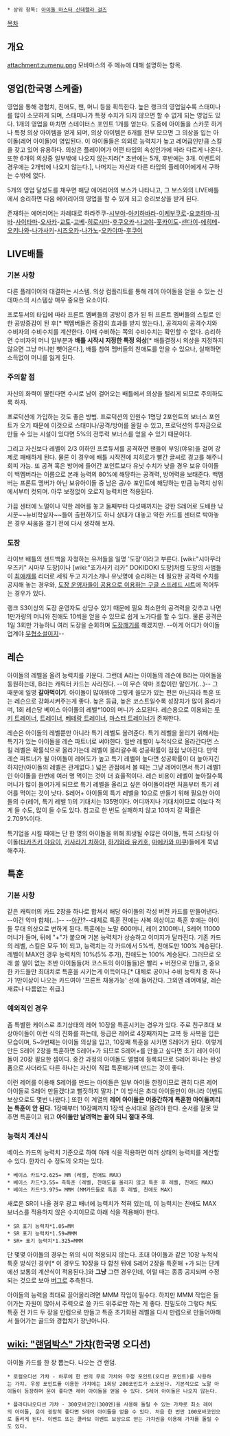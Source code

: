  * 상위 항목: [[아이돌 마스터 신데렐라 걸즈]]

[[목차]]


== 개요 ==
attachment:zumenu.png
모바마스의 주 메뉴에 대해 설명하는 항목.


== 영업(한국명 스케줄) ==
영업을 통해 경험치, 친애도, 팬, 머니 등을 획득한다. 높은 랭크의 영업일수록 스태미나를 많이 소모하게 되며, 스태미나가 특정 수치가 되지 않으면 할 수 없게 되는 영업도 있다. 1개의 영업을 마치면 스테이터스 포인트 1개를 얻는다. 도중에 아이돌을 스카웃 하거나 특정 의상 아이템을 얻게 되며, 의상 아이템은 6개를 전부 모으면 그 의상을 입는 아이돌(레어 아이돌)이 영입된다. 이 아이돌들은 의외로 능력치가 높고 레어급인만큼 스킬을 갖고 있어 유용하다. 의상은 플레이어가 어떤 타입의 속성인가에 따라 다르게 나온다. 또한 6개의 의상중 일부밖에 나오지 않는지라[* 초반에는 5개, 후반에는 3개. 이벤트의 경우에는 2개밖에 나오지 않는다.], 나머지는 자신과 다른 타입의 플레이어에게서 구하는 수밖에 없다.

5개의 영업 달성도를 채우면 해당 에어리어의 보스가 나타나고, 그 보스와의 LIVE배틀에서 승리하면 다음 에어리어의 영업을 할 수 있게 되고 승리보상을 받게 된다.

존재하는 에어리어는 차례대로 하라주쿠-[[시부야]]-[[아키하바라]]-[[이케부쿠로]]-[[요코하마]]-[[치바]]-[[사이타마]]-[[오사카]]-[[교토]]-[[고베]]-[[히로시마]]-[[후쿠오카]]-[[나고야]]-[[홋카이도]]-[[센다이]]-[[에히메]]-[[오키나와]]-[[나가사키]]-[[시즈오카]]-[[나가노]]-[[오카야마]]-[[후쿠이]]


== LIVE배틀 ==
=== 기본 사항 ===
다른 플레이어와 대결하는 시스템. 의상 컴플리트를 통해 레어 아이돌을 얻을 수 있는 신데마스의 시스템상 매우 중요한 요소이다. 

프로듀서의 타입에 따라 프론트 멤버들의 공방이 증가 된 뒤 프론트 멤버들의 스킬로 인한 공방증감이 된 후[* 백멤버들은 증감의 효과를 받지 않는다.], 공격자의 공격수치와 수비자의 수비수치를 계산한다. 이때 수비하는 쪽의 수비수치는 확인할 수 없다. 승리하면 수비자의 머니 일부분과 '''배틀 시작시 지정한 특정 의상'''[* 배틀결정시 의상을 지정하지 않으면 그냥 머니만 뺏어온다.], 배틀 참여 멤버들의 친애도를 얻을 수 있으나, 실패하면 소득없이 머니를 잃게 된다.

=== 주의할 점 ===
자신의 화력이 딸린다면 수시로 남이 걸어오는 배틀에서 의상을 털리게 되므로 주의하도록 하자.

프로덕션에 가입하는 것도 좋은 방법. 프로덕션의 인원수 1명당 2포인트의 보너스 포인트가 오기 때문에 이것으로 스태미나/공격/방어를 올릴 수 있고, 프로덕션의 투자금으로 만들 수 있는 시설이 있다면 5%의 전투력 보너스를 얻을 수 있기 때문이다.

그리고 자신보다 레벨이 2/3 이하인 프로듀서를 공격하면 팬들이 부잉(야유)을 걸어 강제로 패배하게 된다. 물론 이 경우에 배틀 시작전에 치히로가 빨간 글씨로 경고를 해주니 회피 가능. 또 공격 혹은 방어에 들어간 포인트보다 유닛 수치가 낮을 경우 보유 아이돌이 백멤버라는 이름으로 본래 능력의 80%에 해당하는 공격력, 방어력을 보태준다. 백멤버는 프론트 멤버가 아닌 보유아이돌 중 남은 공/수 포인트에 해당하는 만큼 능력치 상위에서부터 컷되며. 아무 보정없이 오로지 능력치만 적용된다.

가끔 센터에 노멀이나 약한 레어를 놓고 둘째부터 다섯째까지는 강한 S레어로 도배한 낚시꾼~~뉴비학살자~~들이 출현하기도 하니 상대가 대놓고 약한 카드를 센터로 박아놓은 경우 싸움을 걸기 전에 다시 생각해 보자.

=== 도장 ===
라이브 배틀의 샌드백을 자청하는 유저들을 일명 '도장'이라고 부른다. [wiki:"시마무라 우즈키" 시마무 도장]이나 [wiki:"죠가사키 리카" DOKIDOKI 도장]처럼 도장의 사범들이 [[최애캐]]를 리더로 세워 두고 자기소개나 유닛명에 승리하는 데 필요한 공격력 수치를 공지해 놓는 경우와, [https://docs.google.com/spreadsheet/lv?key=0AprwHw_VarWwdHc4QmpBNnBCdThpUERGVk1DQnVVYkE&rowsperpage=1201 도장 운영자들이 공용으로 이용하는 구글 스프레드 시트]에 적어두는 경우가 있다.

랭크 S3이상의 도장 운영자도 상당수 있기 때문에 필요 최소한의 공격력을 갖추고 나면 1만가량의 머니와 친애도 10씩을 얻을 수 있므로 쉽게 노가다를 할 수 있다. 물론 공격은 1일 3회만 가능하니 여러 도장을 순회하며 [[도장깨기]]를 해겠지만. --이게 어디가 아이돌 업계야 [[무협소설]]이지--

== 레슨 ==
아이돌의 레벨을 올려 능력치를 키운다. 그런데 A라는 아이돌의 레슨에 B라는 아이돌을 동원하는데, B라는 캐릭터 카드는 사라진다. --이 무슨 악마 조합이란 말인가(…)-- 그 때문에 일명 '''갈아먹이기'''. 아이돌이 많아봐야 그렇게 쓸모가 있는 편은 아닌지라 특훈 또는 레슨으로 강화시켜주는게 좋다. 높은 등급, 높은 코스트일수록 성장치가 많이 올라가며, 1회 레슨당 베이스 아이돌의 레벨*100의 머니가 소모된다. 레슨용으로 이용되는 [[루키 트레이너]], [[트레이너]], [[베테랑 트레이너]], [[마스터 트레이너]]가 존재한다. 

레슨은 아이돌의 레벨뿐만 아니라 특기 레벨도 올려준다. 특기 레벨을 올리기 위해서는 특기가 있는 아이돌을 레슨 파트너로 써야한다. 일반 레벨이 누적식으로 올라간다면 스킬 레벨은 확률식으로 올라가는데 레벨이 올라갈수록 성공확률이 점점 낮아진다. 만약 레슨 파트너가 될 아이돌이 레어도가 높고 특기 레벨이 높다면 성공확률이 더 높아지긴 하지만(아이돌의 레벨은 관계없다.) 넓은 관점에서 볼 때는 그냥 레어이면서 특기 레벨1인 아이돌을 한번에 여러 명 먹이는 것이 더 효율적이다. 레슨 비용이 레벨이 높아질수록 머니가 많이 들어가게 되므로 특기 레벨을 올리고 싶은 아이돌이라면 처음부터 특기  레어를 먹이는 것이 낫다. S레어+ 아이돌의 특기 레벨을 10으로 만들기 위해 필요한 아이돌의 수(레어, 특기 레벨 1)의 기대치는 135명이다. 어디까지나 기대치이므로 이보다 적게 들 수도, 많이 들 수도 있다. 참고로 한 번도 실패하지 않고 10까지 갈 확률은 2.709%이다.

특기업을 시킬 때에는 단 한 명의 아이돌을 위해 희생될 수많은 아이돌, 특히 스타팅 아이돌([[타카츠키 야요이]], [[키사라기 치하야]], [[하기와라 유키호]], [[마에카와 미쿠]])들에게 묵념해주자.

== 특훈 ==
=== 기본 사항 ===
같은 캐릭터의 카드 2장을 하나로 합쳐서 해당 아이돌의 각성 버전 카드를 만들어낸다. --이건 악마 합체(…)-- --[[아칸]]?--대체로 특훈 전에는 사복 의상이고 특훈 후에는 아이돌 무대 의상으로 변하게 된다. 특훈에는 노말 600머니, 레어 2100머니, S레어 11000머니가 들며, 뒤에 "+"가 붙으며 기본 능력치가 상승하고 이미지가 달라진다. 기존 카드의 레벨, 스킬은 모두 1이 되고, 능력치는 각 카드에서 5%씩, 친애도만 100% 계승된다. 레벨이 MAX인 경우 능력치의 10%(5% 추가), 친애도는 100% 계승된다. 그러므로 오래 쓸 일이 없는 초반 아이돌들(저 코스트의 아이돌들)은 빨리 + 버전으로 만들고, 중요한 카드들만 최대치로 특훈을 시키는게 이득이다.[* 대체로 공이나 수비 능력치 중 하나가 1만이상이 나오는 카드여야 '프론트 채용가능' 선에 들어간다. 그외엔 레어메달, 레슨재료나 다름없는 취급.]

=== 예외적인 경우 ===
좀 특별한 케이스로 초기상태의 레어 10장을 특훈시키는 경우가 있다. 주로 친구초대 보상아이돌이 이런 식의 진화를 하는데, 등급은 레어로 4장째까지는 교복 등 사복을 입은 모습이며, 5~9번째는 아이돌 의상을 입고, 10장째 특훈을 시키면 S레어가 된다. 이렇게 만든 S레어 2장을 특훈하면 S레어+가 되므로 S레어+를 만들고 싶다면 초기 레어 아이돌이 20장 필요한 셈이다. 중간 과정의 아이돌도 앨범에 등록되므로 S레어 하나는 완성품으로 사더라도 다른 하나는 자신이 직접 특훈해가며 만드는 것이 좋다. 

이런 레어를 이용해 S레어를 만드는 아이돌은 일부 아이돌 한정이므로 괜히 다른 레어 아이돌로 S레어 만들겠다고 뻘짓하지 말자.[* 이 방식은 초대 아이돌만이 아니라 이벤트 보상으로도 몇번 나왔다.] 또한 이 계열의 '''레어 아이돌은 어중간하게 특훈한 아이돌끼리는 특훈이 안 된다.''' 1장째부터 10장째까지 1장씩 순서대로 올려야 한다. 순서를 잘못 맞추면 특훈이고 뭐고 '''아이돌만 날려먹는 꼴이 되니 절대 주의.'''

=== 능력치 계산식 ===
베이스 카드의 능력치 기준으로 하여 아래 식을 적용하면 여러 상태의 능력치를 계산할 수 있다. 한자리 수 정도의 오차는 있다.

 * 베이스 카드*2.625= MM (레벨, 친애도 MAX)
 * 베이스 카드*3.55= 즉특훈 (레벨, 친애도를 올리지 않고 특훈 후 레벨, 친애도 MAX)
 * 베이스 카드*3.975= MMM (MM카드들로 특훈 후 레벨, 친애도 MAX)

새로운 SR이 나올 경우 광고 배너에 능력치가 적혀 있는데, 이 능력치는 친애도 MAX 보너스를 적용하지 않은 수치이므로 아래 식을 적용해야 한다.

 * SR 표기 능력치*1.05=MM
 * SR 표기 능력치*1.59=MMM
 * SR+ 표기 능력치*1.325=MMM

단 몇몇 아이돌의 경우는 위의 식이 적용되지 않는다. 초대 아이돌과 같은 10장 누적식 특훈 방식인 경우[* 이 경우도 10장을 다 합친 뒤에 S레어 2장을 특훈해 +가 되는 단계에선 보통의 계산식이 적용된다.]와 '''그냥''' 그런 경우인데, 이럴 때는 종종 공지되며 수정되는 것으로 보아 [[버그]]로 추측된다.

아이돌의 능력을 최대로 끌어올리려면 MMM 작업이 필수다. 하지만 MMM 작업은 들어가는 자원이 많아서 주력으로 쓸 카드 위주로만 하는 게 좋다. 친밀도야 그렇다 쳐도 특훈 전 카드 두 장을 만렙으로 만들고 특훈 초기화된 레벨을 다시 만렙으로 만들어야해서 들어가는 골드와 경헙치가 장난아니다.


== [[wiki: "랜덤박스" 가챠]](한국명 오디션) ==
아이돌 카드를 한 장 뽑는다. 나오는 건 랜덤. 

 * 로컬오디션 가챠 - 하루에 한 번의 무료 가챠와 우정 포인트(오디션 포인트)를 사용하는 가챠. 우정 포인트를 이용한 가챠에는 1회당 200포인트가 소모된다. 기본적으로 노말 아이돌이 등장하며 운이 좋다면 레어 아이돌을 얻을 수 있다. S레어 아이돌은 나오지 않는다.

 * 플라티나오디션 가챠 - 300모바코인(300엔)을 사용해 돌릴 수 있는 가챠로 최소 레어의 아이돌, 운이 굉장히 좋다면 S레어 아이돌을 얻을 수 있다. 처음 한 번만 100모바코인으로 돌리게 된다. 이벤트 또는 콜라보 이벤트 보상으로 얻는 가챠권을 이용해 가챠를 돌릴 수도 있다.
